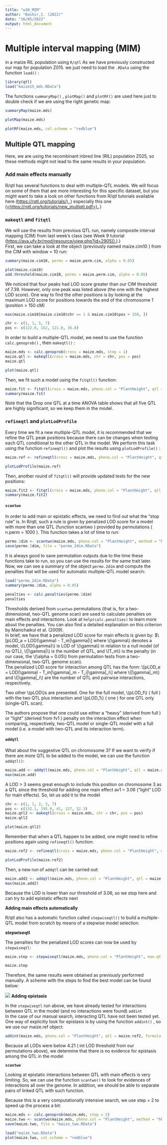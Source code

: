 ```yaml
---
title: "w10_MIM"
author: "Bashir,I. (2022)"
date: "16/05/2022"
output: html_document
---
```


# Multiple interval mapping (MIM)

in a maize RIL population using `R/qtl` As we have previously constructed our map for population Z015. we just need to load the `.RData` using the function `load()` :

```r
library(qtl)
load("maize15_mds.RData")
```

The functions `summaryMap()` , `plotMap()` and `plotRF()` are used here just to double check if we are using the right genetic map:

```r
summaryMap(maize.mds)
```

```r
plotMap(maize.mds)
```

```r
plotRF(maize.mds, col.scheme = "redblue")
```

## Multiple QTL mapping

Here, we are using the recombinant inbred line (RIL) population Z025, so these methods might not lead to the same results in your population.

### Add main effects manually

R/qtl has several functions to deal with multiple-QTL models. We will focus on some of them that are more interesting for this specific dataset, but you might want to take a look on other functions from R/qtl tutorials available here ([https://rqtl.org/tutorials/),](https://rqtl.org/tutorials/),) especially this one ([\<https://rqtl.org/tutorials/new_multiqtl.pdf>).](https://rqtl.org/tutorials/new_multiqtl.pdf).)

### `makeqtl` and `fitqtl`

We will use the results from previous QTL run, namely composite interval mapping (CIM) from last week's class (see Week 9 tutorial ([https://ava.ufv.br/mod/resource/view.php?id=2905)).](https://ava.ufv.br/mod/resource/view.php?id=2905)).)\
First, we can take a look at the object (previously named maize.cim10 ) from the CIM with window = 10 run:

```r
summary(maize.cim10, perms = maize.perm.cim, alpha = 0.05)
```

```r
plot(maize.cim10)
add.threshold(maize.cim10, perms = maize.perm.cim, alpha = 0.05)
```

We noticed that four peaks had LOD score greater than our CIM threshold of 7.39. However, only one peak was listed above (the one with the highest LOD score). One way to find the other positions is by looking at the maximum LOD score for positions towards the end of the chromosome 1 (position \> 150 cM)

```r
max(maize.cim10[maize.cim10$chr == 1 & maize.cim10$pos > 150, ])
```

```r
chr <- c(1, 1, 5, 7)
pos <- c(122.0, 162, 121.0, 36.8)
```

In order to build a multiple-QTL model, we need to use the function `calc.genoprob()` , then `makeqtl()` :

```r
maize.mds <- calc.genoprob(cross = maize.mds, step = 1)
maize.qtl <- makeqtl(cross = maize.mds, chr = chr, pos = pos)
maize.qtl
```

```r
plot(maize.qtl)
```

Then, we fit such a model using the `fitqtl()` function:

```r
maize.fit <- fitqtl(cross = maize.mds, pheno.col = "PlantHeight", qtl = maize.qtl,formula = y ~ Q1 + Q2 + Q3 + Q4, get.ests = TRUE)
summary(maize.fit)
```

Note that the Drop one QTL at a time ANOVA table shows that all five QTL are highly significant, so we keep them in the model.

### **`refineqtl` and `plotLodProfile`**

Every time we fit a new multiple-QTL model, it is recommended that we refine the QTL peak positions because there can be changes when testing each QTL conditional to the other QTL in the model. We perform this task using the function `refineqtl()` and plot the results using `plotLodProfile()` :

```r
maize.ref <- refineqtl(cross = maize.mds, pheno.col = "PlantHeight", qtl = maize.qtl, formula = y ~ Q1 + Q2 + Q3 + Q4)
```

```r
plotLodProfile(maize.ref)
```

Then, another round of `fitqtl()` will provide updated tests for the new positions:

```r
maize.fit2 <- fitqtl(cross = maize.mds, pheno.col = "PlantHeight", qtl = maize.ref,formula = y ~ Q1 + Q2 + Q3 + Q4, get.ests = TRUE)
summary(maize.fit2)
```

#### **`scantwo`**

In order to add main or epistatic effects, we need to find out what the "stop rule" is. In R/qtl, such a rule is given by penalized LOD score for a model with more than one QTL (function scantwo ) provided by permutations ( n.perm = 1000 ). This function takes a lot of time to run:

```r
permo.2dim <- scantwo(maize.mds, pheno.col = "PlantHeight", method = "hk", n.perm = 1000)
save(permo.2dim, file = "permo_2dim.RData")
```

It is always good to save permutation outputs due to the time these functions take to run, so you can use the results for the same trait later.\
Now, we can see a summary of the object `permo.2dim` and compute the penalties that will be used for automatic multiple-QTL model search:

```r
load("permo_2dim.RData")
summary(permo.2dim, alpha = 0.05)
```

```r
penalties <- calc.penalties(permo.2dim)
penalties
```

Thresholds derived from `scantwo` permutations (that is, for a two-dimensional, two-QTL genome scan) are used to calculate penalties on main effects and interactions. Look at `help(calc.penalties)` to learn more about the penalties. You can also find a detailed explanation on this criterion by Manichaikul et al. (2009).\
In brief, we have that a penalized LOD score for main effects is given by: \$\\[pLOD_a = LOD(\\gamma) - T_m\|\\gamma\|\\] where \\(\\gamma\\) denotes a model, \\(LOD(\\gamma)\\) is LOD of \\(\\gamma\\) in relation to a null model (of no QTL), \\(\|\\gamma\|\\) is the number of QTL, and \\(T_m\\) is the penalty (in our case, the \\(\\alpha = 0.05\\) from permutation tests from a two-dimensional, two-QTL genome scan).\
The penalized LOD score for interaction among QTL has the form: \\[pLOD_e = LOD(\\gamma) - T_m\|\\gamma\|\_m - T_i\|\\gamma\|\_i\\] where \\(\|\\gamma\|\_m\\) and \\(\|\\gamma\|\_i\\) are the number of QTL and pairwise interactions, respectively.

Two other \\(pLOD\\)s are presented. One for the full model, \\(pLOD_f\\) ( full ) with the two QTL plus interaction and \\(pLOD_1\\) ( one ) for one QTL only (single-QTL scan).

The authors propose that one could use either a "heavy" (derived from full ) or "light" (derived from fv1 ) penalty on the interaction effect when comparing, respectively, two-QTL model or single-QTL model with a full model (i.e. a model with two-QTL and its interaction term).

#### `addqtl`

What about the suggestive QTL on chromosome 3? If we want to verify if there are more QTL to be added to the model, we can use the function `addqtl()`:

```r
maize.add <- addqtl(maize.mds, pheno.col = "PlantHeight", qtl = maize.ref, formula = y ~ Q1 + Q2 + Q3 + Q4)
max(maize.add)
```

A LOD \> 3 seems great enough to include this position on chromosome 3 as a QTL since the threshold for adding one main effect av1 = 3.06 ("light" LOD for main effects). So, let us add it to the model

```r
chr <- c(1, 1, 2, 3, 7)
pos <- c(132.1, 195.9, 41, 127, 52.3)
maize.qtl2 <- makeqtl(cross = maize.mds, chr = chr, pos = pos)
maize.qtl2
```

```r
plot(maize.qtl2)
```

Remember that when a QTL happen to be added, one might need to refine positions again using `refineqtl()` function:

```r
maize.ref2 <- refineqtl(cross = maize.mds, pheno.col = "PlantHeight", qtl = maize.qtl2, formula = y ~ Q1 + Q2 + Q3 + Q4 + Q5)
```

```r
plotLodProfile(maize.ref2)
```

Then, a new run of `addqtl` can be carried out:

```r
maize.add2 <- addqtl(maize.mds, pheno.col = "PlantHeight", qtl = maize.ref2, formula = y ~ Q1 + Q2 + Q3 + Q4 + Q5)
max(maize.add2)
```

Because the LOD is lower than our threshold of 3.06, so we stop here and can try to add epistatic effects next

**Adding main effects automatically**

R/qtl also has a automatic function called `stepwiseqtl()` to build a multiple-QTL model from scratch by means of a stepwise model selection.

**stepwiseqtl**

The penalties for the penalized LOD scores can now be used by `stepwiseqtl`:

```r
maize.step <- stepwiseqtl(maize.mds, pheno.col = "PlantHeight", max.qtl = 6, method = "hk", penalties = penalties)
```

```r
maize.step
```

Therefore, the same results were obtained as previously performed manually. A scheme with the steps to find the best model can be found below:

![](images/1.png) **Adding epistasis**

In the `stepwiseqtl` run above, we have already tested for interactions between QTL in the model (and no interactions were found) `addint`\
In the case of our manual search, interacting QTL have not been tested yet. One way of explicitly look for epistasis is by using the function `addint()` , so we use our maize.ref object:

```r
addint(maize.mds, pheno.col = "PlantHeight", qtl = maize.ref2, formula = y ~ Q1 + Q2 + Q3 + Q4 + Q5)
```

Because all LODs were below 4.21 ( int LOD threshold from our permutations above), we determine that there is no evidence for epistasis among the QTL in the model

**`scantwo`**

Looking at epistatic interactions between QTL with main effects is very limiting. So, we can use the function `scantwo()` to look for evidences of interactions all over the genome. In addition, we should be able to separate pairs of linked QTL with such function.

Because this is a very computationally intensive search, we use step = 2 to speed up the process a bit:

```r
maize.mds <- calc.genoprob(maize.mds, step = 2)
maize.two <- scantwo(maize.mds, pheno.col = "PlantHeight", method = "hk")
save(maize.two, file = "maize_two.RData")
```

```r
load("maize_two.RData")
plot(maize.two, col.scheme = "redblue")
```

\

\

\

\

\

\

\

\

\

\

\

\

\

\

\

\

\

\

\

\

\
